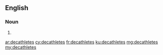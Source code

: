 ==English==

===Noun===
{{head|en}}

# {{plural of|decathlete}}

[[ar:decathletes]]
[[cy:decathletes]]
[[fr:decathletes]]
[[ku:decathletes]]
[[mg:decathletes]]
[[my:decathletes]]
